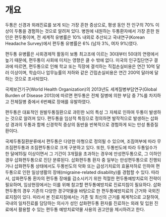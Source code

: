
# 개요

두통은 신경과 외래진료를 보게 되는 가장 흔한 증상으로, 평생 동안 전 인구의 70% 이상이 두통을 경험하는 것으로 알려져 있다. 병원에 내원하는 두통환자에서 가장 흔한 원인은 편두통이며, 전 세계적 유병률은 10% 내외로 추산되고 국내연구(Korean Headache Survey)에서 편두통 유병률은 6% (남자 3%, 여자 9%)였다. 

편두통 유병률은 사회경제적 활동이 보통 최고조에 이르는 30대부터 50대의 연령에서 높기 때문에, 편두통이 사회에 미치는 영향은 클 수 밖에 없다. 미국의 인구집단연구 결과에 따르면, 편두통으로 인해 학교 또는 직장에 결석하는 직접손실비용은 연간 10억 달러 이상이며, 학습이나 업무능률의 저하와 같은 간접손실비용은 연간 200억 달러에 달하는 것으로 조사되었다.

국제보건기구(World Health Organization)의 2013년도 세계질병부담연구(Global Burden of Disease 2013)에 따르면 편두통은 전체 질병에 의한 부담 중 7%를 차지하고 전체질병 중에서 6번째로 장애를 유발하였다.

편두통은 대표적인 원발두통질환으로 과민한 뇌의 특성 그 자체로 인하여 두통이 발생하는 것으로 알려져 있다. 편두통을 임상적 특징으로 정의하면 발작적으로 발생하는 삽화성 경과의 두통과 함께 신경학적 증상의 동반을 반복적으로 경험하게 되는 만성 통증질환이다. 

국제두통질환분류에서 편두통은 다양한 아형으로 정의될 수 있으며, 조짐여부에 따라 무조짐편두통과 조짐편두통으로 크게 구분하고 있다. 또한, 두통빈도에 따라 두통일수가 한 달에15일 이상이면서 그 기간이 3개월을 초과하는 경우에 만성편두통으로, 그 이하인 경우 삽화편두통으로 진단 분류된다. 삽화편두통 환자 중 일부는 만성편두통으로 진행되거나 삽화편두통 상태에서도 두통빈도의 악화 또는 급성기치료의 효율저하로 인하여 편두통으로 인한 일상생활의 장애(migraine-related disability)를 경험할 수 있다. 따라서, 삽화편두통 환자의 편두통 장애룰 감소시키기 위한 적절한 편두통예방치료의 전략이 필요하며, 임상현장에서는 이를 위해 참고할 편두통예방치료 진료지침이 필요하다. 삽화편두통의 경우 기존의 다양한 경구약물을 바탕으로 한 편두통예방치료의 근거와 국외진료지침이 있다. 따라서 본 진료지침에서는 기존 및 최신의 근거를 체계적으로 고찰하여, 국내의 일차진료를 담당하는 의사가 성인 삽화편두통 환자를 진료하는 외래 및 입원 진료에서 활용할 수 있는 편두통 예방치료약물 사용의 권고안을 제시하려고 한다.
<!-- 따라서, 본 진료지침에서는 기존 및 최신의 근거를 체계적으로 고찰하고 국내의 삽화편두통 환자의 진료에서 활용이 가능한 편두통예방치료의 권고안을 제시하려 한다. -->
